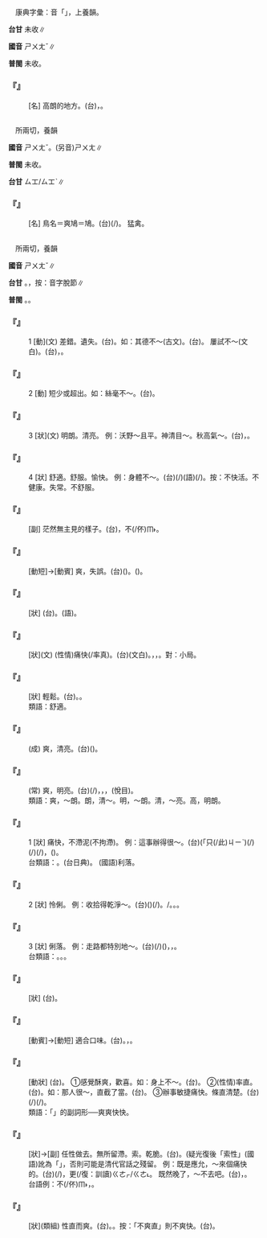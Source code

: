 
=={{ruby|塽|ㄕㄨㄤˇ}}==

　康典字彙：音「{{ruby|爽|ㄕㄨㄤˇ}}」，上養韻。

'''台甘''' 未收∥

'''國音''' <rt>ㄕㄨㄤˇ</rt>∥

'''普閩''' 未收。

    

==='''『{{ruby|塽|ㄕㄨㄤˇ}}』'''===
: [名] 高朗的地方。(台){{ruby|高|ㄍㄨㄢˊ}}{{ruby|開|ㄎㄨㄧ}}{{ruby|闊|ㄎㄨㄚㆷ}}，{{ruby|明|ㆠㄧㄥˊ}}{{ruby|朗|ㄌㆲˋ}}{{ruby|丌|ㆤ}}{{ruby|所|ㄙㆦˋ}}{{ruby|在|ㄗㄞ˫}}。
    

=={{ruby|鷞|ㄕㄨㄤˇ}}==

　所兩切，養韻

'''國音''' <rt>ㄕㄨㄤˇ</rt>。(另音)<rt>ㄕㄨㄤ</rt>∥

'''普閩''' 未收。

'''台甘''' <rt>ㄙㆲ/ㄙㆲˋ</rt>∥

    

==='''『{{ruby|鷞|ㄕㄨㄤˇ}}{{ruby|鳩|ㄐㄧㄡ}}』'''===
: [名] 鳥名＝爽鳩＝{{ruby|鶆|ㄌㄞ}}鳩。(台){{ruby|鷹|ㄧㄥ}}(/{{ruby|覓|ㆠㄚ˫}}{{ruby|葉|ㄏㄧㄜㆷ ͘}}){{ruby|類|ㄌㄨㄧ˫}}。 猛禽。
    

=={{ruby|爽|ㄕㄨㄤˇ}}==

　所兩切，養韻

'''國音''' <rt>ㄕㄨㄤˇ</rt>∥

'''台甘''' {{ruby|(文)|ㄙㆲˋ}}。{{ruby|(語)|ㄙㆭˋ}}，按：音字脫節∥

'''普閩''' {{ruby|(文)|ㄙㆲˋ}}。{{ruby|(白)|ㄙㆭˋ}}。

    

==='''『{{ruby|爽|ㄕㄨㄤˇ}}』'''===
:1  [動](文) 差錯。遺失。(台){{ruby|差|ㄘㄚ}}{{ruby|錯|ㄘㄜ˪}}。如：其德不～(古文)。(台){{ruby|德|ㄉㄧㆤㆶ}}{{ruby|行|ㄏㄧㄥ˫}}{{ruby|真|ㄐㄧㄣ}}{{ruby|好|ㄏㄜˋ}}。 屢試不～(文白)。(台){{ruby|見|ㄍㄧㄢ˪}}{{ruby|試|ㄑㄧ˪}}{{ruby|驗|ㆣㄧㆰ˫}}{{ruby|攏|ㄌㆲˋ}}{{ruby|真|ㄐㄧㄣ}}{{ruby|正|ㄐㄧㄥ˪}}{{ruby|確|ㄎㄚㆶ}}，{{ruby|無|ㆠㄜˊ}}{{ruby|錯|ㄘㄜ˪}}。
    

==='''『{{ruby|爽|ㄕㄨㄤˇ}}』'''===
:2  [動] 短少或超出。如：絲毫不～。(台){{ruby|無|ㆠㄜˊ}}{{ruby|差|ㄘㄚ}}{{ruby|半|ㄅㄨㆩ˪}}{{ruby|絲|ㄒㄧ}}。
    

==='''『{{ruby|爽|ㄕㄨㄤˇ}}』'''===
:3  [狀](文) 明朗。清亮。 例：沃野～且平。神清目～。秋高氣～。(台){{ruby|秋|ㄑㄧㄨ}}{{ruby|天|ㄊㆪ}}{{ruby|天|ㄊㆪ}}{{ruby|清|ㄑㄧㄥ}}，{{ruby|空|ㄎㆲ}}{{ruby|氣|ㄎㄧ˪}}{{ruby|涼|ㄌㄧㄤˊ}}{{ruby|爽|ㄙㆲˋ}}。
    

==='''『{{ruby|爽|ㄕㄨㄤˇ}}』'''===
:4  [狀] 舒適。舒服。愉快。 例：身體不～。(台){{ruby|人|ㄌㄤˊ}}(/{{ruby|身|ㄒㄧㄥ}}{{ruby|軀|ㄎㄨ}}){{ruby|感|ㄍㆰˋ}}{{ruby|覺|ㄍㄚㆶ}}{{ruby|無|ㆠㄜˊ}}{{ruby|清|ㄑㄧㄥ}}{{ruby|爽|ㄙㆲˋ}}(語)(/{{ruby|無|ㆠㄜˊ}}{{ruby|快|ㄎㄨㆪ˪/ㄎㄨㆩ˪}}{{ruby|活|ㄨㄚㆷ ͘}})。按：不快活。不健康。失常。不舒服。
    

==='''『{{ruby|爽|ㄕㄨㄤˇ}}{{ruby|然|ㄖㄢˊ}}』'''===
: [副] 茫然無主見的樣子。(台){{ruby|戇|ㆣㆲ˫}}{{ruby|愕|ㄫㄧㄚㆷ ͘}}{{ruby|失|ㄒㄧㆴ}}{{ruby|神|ㄒㄧㄣˊ}}，不(/伓)<rt>ㆬ˫</rt>{{ruby|知|ㄗㄞ}}{{ruby|<mark>&#xffa49;</mark>|ㆠㆤㆷ/ㆠㄨㆤㆷ}}{{ruby|怎|ㄗㄨㆩˋ}}{{ruby|樣|ㄧㆧ˫/ㄧㆫ˫}}{{ruby|做|ㄗㄨㆤ˪/ㄗㄜ˪}}{{ruby|則|ㄐㄧㄚㆷ}}{{ruby|好|ㄏㄜˋ}}。
    

==='''『{{ruby|爽|ㄕㄨㄤˇ}}{{ruby|約|ㄩㄝ}}』'''===
: [動短]→[動賓] 爽，失誤。(台){{ruby|失|ㄒㄧㆴ}}{{ruby|約|ㄧㆦㆶ}}({{ruby|束|ㄙㆦㆶ}})。{{ruby|無|ㆠㄜˊ}}{{ruby|照|ㄐㄧㄠ˪}}{{ruby|約|ㄧㆦㆶ}}({{ruby|束|ㄙㆦㆶ}})。
    

==='''『{{ruby|涼|ㄌㄧㄤˊ}}{{ruby|爽|ㄕㄨㄤˇ}}』'''===
: [狀] (台){{ruby|清|ㄑㄧㄥ}}{{ruby|涼|ㄌㄧㄤˊ}}{{ruby|爽|ㄙㆲˋ}}{{ruby|快|ㄎㄨㄞ˪}}。{{ruby|清|ㄑㄧㄥ}}{{ruby|爽|ㄙㆲˋ}}(語)。
    

==='''『{{ruby|豪|ㄏㄠˊ}}{{ruby|爽|ㄕㄨㄤˇ}}』'''===
: [狀](文) (性情)痛快(/率真)。(台){{ruby|豪|ㄏㄜˊ}}{{ruby|爽|ㄙㆲˋ}}(文白)。{{ruby|痛|ㄊㆲ˪}}{{ruby|快|ㄎㄨㄞ˪}}，{{ruby|大|ㄉㄞ˫}}{{ruby|方|ㄏㆲ}}，{{ruby|無|ㆠㄜˊ}}{{ruby|拘|ㄎㄨ}}{{ruby|小|ㄒㄧㄜˋ}}{{ruby|節|ㄐㄧㄚㆵ}}。對：小局。
    

==='''『{{ruby|清|ㄑㄧㄥ}}{{ruby|爽|ㄕㄨㄤˇ}}』'''===
: [狀] 輕鬆。(台){{ruby|清|ㄑㄧㄥ}}{{ruby|爽|ㄙㆲˋ}}。{{ruby|清|ㄑㄧㄥ}}{{ruby|潔|ㄍㄧㄚㆵ}}{{ruby|酥|ㄙㆦ}}{{ruby|爽|ㄙㆲˋ}}。
:類語：舒適。
:
    

==='''『{{ruby|秋|ㄑㄧㄡ}}{{ruby|高|ㄍㄠ}}{{ruby|氣|ㄑㄧˋ}}{{ruby|爽|ㄕㄨㄤˇ}}』'''===
: (成) 爽，清亮。(台){{ruby|秋|ㄑㄧㄨ}}{{ruby|天|ㄊㆪ}}{{ruby|高|ㄍㄨㄢˊ}}{{ruby|闊|ㄎㄨㄚㆷ}}({{ruby|因|ㄧㄣ}}{{ruby|為|ㄨㄧ˫}}{{ruby|無|ㆠㄜˊ}}{{ruby|雲|ㄏㄨㄣˊ}}{{ruby|遮|ㆢㄧㄚ/ㄌㄧㄚㆵ}}{{ruby|蔽|ㄅㆤ˪}}){{ruby|空|ㄎㆲ}}{{ruby|氣|ㄎㄧ˪}}{{ruby|清|ㄑㄧㄥ}}{{ruby|爽|ㄙㆲˋ}}。
    

==='''『{{ruby|神|ㄕㄣˊ}}{{ruby|清|ㄑㄧㄥ}}{{ruby|目|ㄇㄨˋ}}{{ruby|爽|ㄕㄨㄤˇ}}』'''===
: (常) 爽，明亮。(台){{ruby|心|ㄒㄧㆬ}}{{ruby|神|ㄒㄧㄣˊ}}(/{{ruby|心|ㄒㄧㆬ}}{{ruby|情|ㄐㄧㄥˊ}}){{ruby|清|ㄑㄧㄥ}}{{ruby|爽|ㄙㆲˋ}}，{{ruby|視|ㄒㄧ˫}}{{ruby|野|ㄧㄚˋ}}{{ruby|開|ㄎㄨㄧ}}{{ruby|闊|ㄎㄨㄚㆷ}}，{{ruby|明|ㆠㄧㄥˊ}}{{ruby|朗|ㄌㆲˋ}}，{{ruby|看|ㄎㄨㆩ˪}}{{ruby|見|ㄍㆪ˪}}{{ruby|真|ㄐㄧㄣ}}{{ruby|遠|ㄏㆭ˫}}(悅目)。
:類語：爽，～朗。朗，清～。明，～朗。清，～亮。高，明朗。
:
    

==='''『{{ruby|爽|ㄕㄨㄤˇ}}{{ruby|利|ㄌㄧˋ}}』'''===
:1  [狀] 痛快，不滯泥(不拘滯)。 例：這事辦得很～。(台){{ruby|<mark>&#xffacb;</mark>|ㄗㆤ}}(「只(/此)<rt>ㄐㄧˋ</rt>{{ruby|個|ㆤˊ}}){{ruby|載|ㄉㄞ˫}}(/{{ruby|戴|ㄉㄞ˪}}){{ruby|事|ㄐㄧ˪}}(/{{ruby|事|ㄉㄞ˫}}{{ruby|情|ㄐㄧ˪}}){{ruby|辦|ㄅㄢ˫}}{{ruby|了|ㄌㄧㄠˋ}}(/{{ruby|去|ㄎㄧ˪}}){{ruby|有|ㄧㄨˋ}}{{ruby|條|ㄉㄧㄠˊ}}{{ruby|有|ㄧㄨˋ}}{{ruby|段|ㄉㄨㆩ˫}}，{{ruby|條|ㄉㄧㄠˊ}}{{ruby|條|ㄉㄧㄠˊ}}{{ruby|直|ㄉㄧㆵ ͘}}{{ruby|直|ㄉㄧㆵ ͘}}({{ruby|<mark>&#xffa45;</mark>|ㆠㆤ˫/ㆠㄨㆤ˫}}{{ruby|拖|ㄊㄨㄚ}}{{ruby|屎|ㄙㄞˋ}}{{ruby|尾|ㆠㄨㆤˋ/ㆠㆤˋ}})。
:台類語：{{ruby|<mark>&#xffa58;</mark>|ㄙㄚㆶ}}{{ruby|拍|ㄆㄚㆷ}}。{{ruby|扭|ㄌㄧㄨˋ}}{{ruby|掠|ㄌㄧㄚㆷ ͘}}(台日典)。 (國語)利落。
:
    

==='''『{{ruby|爽|ㄕㄨㄤˇ}}{{ruby|利|ㄌㄧˋ}}』'''===
:2  [狀] 怜俐。 例：收拾得乾淨～。(台)({{ruby|厝|ㄘㄨ˪}}{{ruby|內|ㄌㄞ˫}}){{ruby|拾|ㄎㄧㄜㆷ}}{{ruby|拾|ㄒㄧㆴ ͘}}(/{{ruby|<mark>&#xf8f6c;</mark>|ㄎㄧㄜㆷ}}{{ruby|拾|ㄒㄧㆴ ͘}}){{ruby|到|ㄍㄚㆷ}}{{ruby|清|ㄑㄧㄥ}}{{ruby|潔|ㄍㄧㄚㆵ}}{{ruby|怜|ㄌㄧㄥˊ}}{{ruby|俐|ㄌㄧ˫}}。/{{ruby|清|ㄑㄧㄥ}}{{ruby|氣|ㄎㄧ˪}}{{ruby|歪|ㄨㆮ}}{{ruby|歪|ㄨㆮ}}。{{ruby|清|ㄑㄧㄥ}}{{ruby|氣|ㄎㄧ˪}}{{ruby|溜|ㄌㄧㄨ}}{{ruby|溜|ㄌㄧㄨ}}。{{ruby|清|ㄑㄧㄥ}}{{ruby|氣|ㄎㄧ˪}}{{ruby|擔|ㄉㆰ}}{{ruby|擔|ㄉㆰ}}。
    

==='''『{{ruby|爽|ㄕㄨㄤˇ}}{{ruby|利|ㄌㄧˋ}}』'''===
:3  [狀] 俐落。 例：走路都特別地～。(台){{ruby|行|ㄍㄧㆩˊ}}{{ruby|路|ㄌㆦ˫}}{{ruby|著|ㄉㄧㄜㆷ}}(/{{ruby|都|ㄉㄜ˫}})({{ruby|猶|ㄧㄠˋ}}){{ruby|真|ㄐㄧㄣ}}{{ruby|成|ㄐㄧㆩˊ}}{{ruby|有|ㄨ˫}}{{ruby|元|ㆣㄨㄢˊ}}{{ruby|氣|ㄎㄧ˪}}，{{ruby|輕|ㄎㄧㄣ}}{{ruby|鬆|ㄙㄤ}}，{{ruby|輕|ㄎㄧㄣ}}{{ruby|快|ㄎㄨㄞ˪}}。
:台類語：{{ruby|自|ㄗㄨ˫}}{{ruby|在|ㄗㄞ˫}}。{{ruby|扭|ㄌㄧㄨˋ}}{{ruby|掠|ㄌㄧㄚㆷ ͘}}。{{ruby|猛|ㄇㆤˋ}}{{ruby|掠|ㄌㄧㄚㆷ ͘}}。
:
    

==='''『{{ruby|爽|ㄕㄨㄤˇ}}{{ruby|亮|ㄌㄧㄤˋ}}』'''===
: [狀] (台){{ruby|清|ㄑㄧㄥ}}{{ruby|爽|ㄙㆲˋ}}{{ruby|明|ㆠㄧㄥˊ}}{{ruby|朗|ㄌㄤˋ}}。
    

==='''『{{ruby|爽|ㄕㄨㄤˇ}}{{ruby|口|ㄎㄡˇ}}』'''===
: [動賓]→[動短] 適合口味。(台){{ruby|合|ㄏㄚㆷ ͘}}{{ruby|嘴|ㄘㄨㄧ˪}}。{{ruby|食|ㄐㄧㄚㆷ ͘}}{{ruby|了|ㄌㄧㄠˋ}}{{ruby|真|ㄐㄧㄣ}}{{ruby|酥|ㄙㆦ}}，{{ruby|好|ㄏㄜˋ}}{{ruby|食|ㄐㄧㄚㆷ ͘}}。
    

==='''『{{ruby|爽|ㄕㄨㄤˇ}}{{ruby|快|ㄎㄨㄞˋ}}』'''===
: [動狀] (台){{ruby|爽|ㄙㆲˋ}}{{ruby|快|ㄎㄨㄞ˪}}。 ①感覺酥爽，歡喜。如：身上不～。(台){{ruby|身|ㄒㄧㄥ}}{{ruby|軀|ㄎㄨ}}{{ruby|無|ㆠㄜˊ}}{{ruby|爽|ㄙㆲˋ}}{{ruby|快|ㄎㄨㄞ˪}}。 ②(性情)率直。(台){{ruby|<mark>&#xffa45;</mark>|ㆠㆤ˫/ㆠㄨㆤ˫}}{{ruby|小|ㄒㄧㄜˋ}}{{ruby|器|ㄎㄧ˪}}。如：那人很～，直截了當。(台){{ruby|<mark>&#xf8fbe;</mark>|ㄏㄧㆵ}}{{ruby|個|ㆤˊ}}{{ruby|人|ㄌㄤˊ}}{{ruby|真|ㄐㄧㄣ}}{{ruby|爽|ㄙㆲˋ}}{{ruby|快|ㄎㄨㄞ˪}}{{ruby|套|ㄊㄜ˪}}{{ruby|直|ㄉㄧㆵ ͘}}。 ③辦事敏捷痛快。條直清楚。(台){{ruby|做|ㄗㄨㆤ˪/ㄗㄜ˪}}{{ruby|載|ㄉㄞ˫}}(/{{ruby|戴|ㄉㄞ˪}}){{ruby|事|ㄐㄧ˪}}(/{{ruby|事|ㄉㄞ˫}}{{ruby|情|ㄐㄧ˪}}){{ruby|真|ㄐㄧㄣ}}{{ruby|<mark>&#xffa58;</mark>|ㄙㄚㆶ}}{{ruby|拍|ㄆㄚㆷ}}。
:類語：「{{ruby|爽|ㄕㄨㄤˇ}}{{ruby|快|ㄎㄨㄞˋ}}」的副詞形──爽爽快快。
:
    

==='''『{{ruby|爽|ㄕㄨㄤˇ}}{{ruby|性|ㄒㄧㄥˋ}}』'''===
: [狀]→[副] 任性做去。無所留滯。索{{ruby|性|·ㄒㄧㄥˋ}}。乾脆。(台){{ruby|印|ㄧㄣ˪}}{{ruby|信|ㄒㄧㄣˋ}}。{{ruby|索|ㄙㆦㆶ}}{{ruby|性|ㄒㄧㄣ˪}}(疑光復後「索性」(國語)訛為「{{ruby|索|ㄙㆦㆶ}}{{ruby|性|ㄒㄧㄣ˪}}」，否則可能是清代官話之殘留。 例：既是應允，～來個痛快的。(台){{ruby|若|ㄋㄚ˫}}{{ruby|到|ㄍㄚㆷ}}{{ruby|是|ㄒㄧ˫}}{{ruby|答|ㄉㄚㆷ}}{{ruby|應|ㄧㄥ˪}}(/{{ruby|印|ㄧㄣ˪}}{{ruby|信|ㄒㄧㄣˋ}})，更(/復：訓讀)<rt>ㄍㄜㆷ/ㄍㄜ˪</rt>{{ruby|較|ㄎㄚㆷ}}{{ruby|痛|ㄊㆲ˪}}{{ruby|痛|ㄊㆲ˪}}{{ruby|快|ㄎㄨㄞ˪}}{{ruby|快|ㄎㄨㄞ˪}}{{ruby|咧|ㄌㆤ˪}}。 既然晚了，～不去吧。(台){{ruby|若|ㄋㄚ˫}}{{ruby|<mark>&#xffa42;</mark>|ㄍㄚㆷ}}{{ruby|是|ㄒㄧ˫}}{{ruby|傷|ㄒㄧㆧ/ㄒㄧㆫ}}{{ruby|晏|ㄨㆩ˪}}，{{ruby|抑|ㄧㄚㆷ}}{{ruby|無|ㆠㄜˊ}}{{ruby|印|ㄧㄣ˪}}{{ruby|信|ㄒㄧㄣˋ}}{{ruby|<mark>&#xffb49;</mark>|ㄇㄞ˪}}{{ruby|去|·ㄎㄧ˪}}。
:台語例：{{ruby|有|ㄨ˫}}{{ruby|人|ㄌㄤˊ}}{{ruby|<mark>&#xffa49;</mark>|ㆠㆤㆷ/ㆠㄨㆤㆷ ͘}}{{ruby|去|·ㄎㄧ˪}}{{ruby|有|ㄨ˫}}{{ruby|人|ㄌㄤˊ}}不(/伓)<rt>ㆬ˫</rt>{{ruby|去|·ㄎㄧ˪}}，{{ruby|印|ㄧㄣ˪}}{{ruby|信|ㄒㄧㄣˋ}}{{ruby|攏|ㄌㆲˋ}}{{ruby|<mark>&#xffb49;</mark>|ㄇㄞ˪}}{{ruby|去|·ㄎㄧ˪}}。
:
    

==='''『{{ruby|爽|ㄕㄨㄤˇ}}{{ruby|直|ㄓˊ}}』'''===
: [狀](類組) 性直而爽。(台){{ruby|性|ㄒㄧㄥ˪}}{{ruby|情|ㄐㄧㄥˊ}}{{ruby|條|ㄉㄧㄠˊ}}{{ruby|直|ㄉㄧㆵ ͘}}{{ruby|且|ㄑㄧㆩˋ}}{{ruby|爽|ㄙㆲˋ}}{{ruby|快|ㄎㄨㄞ˪}}。{{ruby|<mark>&#xffa45;</mark>|ㆠㆤ˫/ㆠㄨㆤ˫}}{{ruby|小|ㄒㄧㄜˋ}}{{ruby|器|ㄎㄧ˪}}。按：「不爽直」則不爽快。(台){{ruby|彎|ㄨㄢ}}{{ruby|彎|ㄨㄢ}}{{ruby|曲|ㄎㄧㄠ}}{{ruby|曲|ㄎㄧㄠ}}。
    
